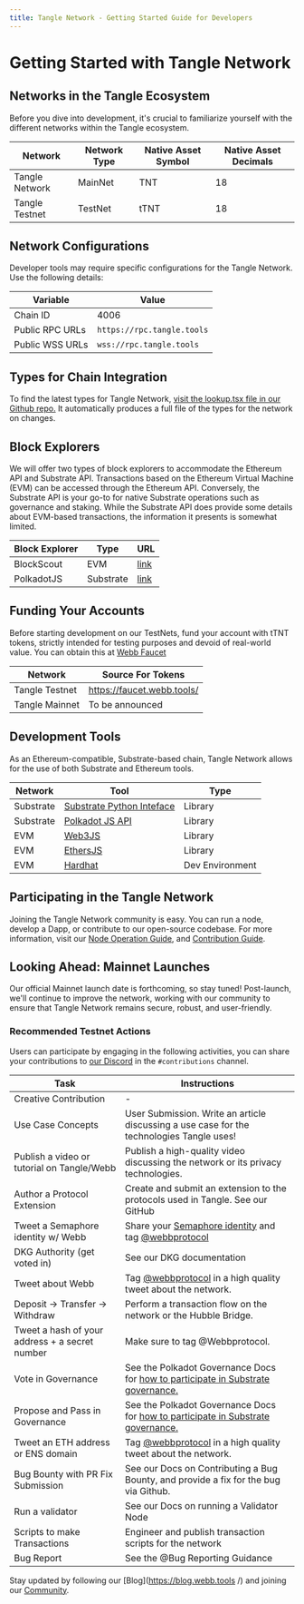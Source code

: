 ```yaml
---
title: Tangle Network - Getting Started Guide for Developers
---
```


# Getting Started with Tangle Network

## Networks in the Tangle Ecosystem

Before you dive into development, it's crucial to familiarize yourself with the different networks within the Tangle ecosystem.

| Network        | Network Type | Native Asset Symbol | Native Asset Decimals |
| -------------- | ------------ | ------------------- | --------------------- |
| Tangle Network | MainNet      | TNT                 | 18                    |
| Tangle Testnet | TestNet      | tTNT                | 18                    |

## Network Configurations

Developer tools may require specific configurations for the Tangle Network. Use the following details:

| Variable        | Value                      |
| --------------- | -------------------------- |
| Chain ID        | 4006                       |
| Public RPC URLs | `https://rpc.tangle.tools` |
| Public WSS URLs | `wss://rpc.tangle.tools`   |

## Types for Chain Integration

To find the latest types for Tangle Network, [visit the lookup.tsx file in our Github repo.](https://github.com/webb-tools/tangle/blob/main/types/src/interfaces/lookup.ts) It automatically produces a full file of the types for the network on changes.

## Block Explorers

We will offer two types of block explorers to accommodate the Ethereum API and Substrate API. Transactions based on the Ethereum Virtual Machine (EVM) can be accessed through the Ethereum API. Conversely, the Substrate API is your go-to for native Substrate operations such as governance and staking. While the Substrate API does provide some details about EVM-based transactions, the information it presents is somewhat limited.

| Block Explorer | Type      | URL                                                                              |
| -------------- | --------- | -------------------------------------------------------------------------------- |
| BlockScout     | EVM       | [link](https://https://explorer.tangle.tools/)                                   |
| PolkadotJS     | Substrate | [link](https://polkadot.js.org/apps/?rpc=wss%3A%2F%2Frpc.tangle.tools#/explorer) |

## Funding Your Accounts

Before starting development on our TestNets, fund your account with tTNT tokens, strictly intended for testing purposes and devoid of real-world value. You can obtain this at [Webb Faucet](https://faucet.webb.tools/.)

| Network        | Source For Tokens          |
| -------------- | -------------------------- |
| Tangle Testnet | https://faucet.webb.tools/ |
| Tangle Mainnet | To be announced            |

## Development Tools

As an Ethereum-compatible, Substrate-based chain, Tangle Network allows for the use of both Substrate and Ethereum tools.

| Network   | Tool                                                                             | Type            |
| --------- | -------------------------------------------------------------------------------- | --------------- |
| Substrate | [Substrate Python Inteface](https://github.com/polkascan/py-substrate-interface) | Library         |
| Substrate | [Polkadot JS API](https://polkadot.js.org/docs/api/)                             | Library         |
| EVM       | [Web3JS](https://web3js.readthedocs.io/)                                         | Library         |
| EVM       | [EthersJS](https://docs.ethers.io/)                                              | Library         |
| EVM       | [Hardhat](https://hardhat.org/)                                                  | Dev Environment |

## Participating in the Tangle Network

Joining the Tangle Network community is easy. You can run a node, develop a Dapp, or contribute to our open-source codebase. For more information, visit our [Node Operation Guide](/docs/ecosystem-roles/role-overview/), and [Contribution Guide](/docs/contribute).

## Looking Ahead: Mainnet Launches

Our official Mainnet launch date is forthcoming, so stay tuned! Post-launch, we'll continue to improve the network, working with our community to ensure that Tangle Network remains secure, robust, and user-friendly.

### Recommended Testnet Actions

Users can participate by engaging in the following activities, you can share your contributions to [our Discord](https://webb.tools/community) in the `#contributions` channel.

| Task                                           | Instructions                                                                                                                                       |
| ---------------------------------------------- | -------------------------------------------------------------------------------------------------------------------------------------------------- |
| Creative Contribution                          | -                                                                                                                                                  |
| Use Case Concepts                              | User Submission. Write an article discussing a use case for the technologies Tangle uses!                                                          |
| Publish a video or tutorial on Tangle/Webb     | Publish a high-quality video discussing the network or its privacy technologies.                                                                   |
| Author a Protocol Extension                    | Create and submit an extension to the protocols used in Tangle. See our GitHub                                                                     |
| Tweet a Semaphore identity w/ Webb             | Share your [Semaphore identity](https://semaphore.appliedzkp.org/docs/guides/identities) and tag [@webbprotocol](https://twitter.com/webbprotocol) |
| DKG Authority (get voted in)                   | See our DKG documentation                                                                                                                          |
| Tweet about Webb                               | Tag [@webbprotocol](https://twitter.com/webbprotocol) in a high quality tweet about the network.                                                   |
| Deposit → Transfer → Withdraw                  | Perform a transaction flow on the network or the Hubble Bridge.                                                                                    |
| Tweet a hash of your address + a secret number | Make sure to tag @Webbprotocol.                                                                                                                    |
| Vote in Governance                             | See the Polkadot Governance Docs for [how to participate in Substrate governance.](https://wiki.polkadot.network/docs/maintain-guides-democracy)   |
| Propose and Pass in Governance                 | See the Polkadot Governance Docs for [how to participate in Substrate governance.](https://wiki.polkadot.network/docs/maintain-guides-democracy)   |
| Tweet an ETH address or ENS domain             | Tag [@webbprotocol](https://twitter.com/webbprotocol) in a high quality tweet about the network.                                                   |
| Bug Bounty with PR Fix Submission              | See our Docs on Contributing a Bug Bounty, and provide a fix for the bug via Github.                                                               |
| Run a validator                                | See our Docs on running a Validator Node                                                                                                           |
| Scripts to make Transactions                   | Engineer and publish transaction scripts for the network                                                                                           |
| Bug Report                                     | See the @Bug Reporting Guidance                                                                                                                    |

Stay updated by following our [Blog](https://blog.webb.tools /) and joining our [Community](https://webb.tools/community).
